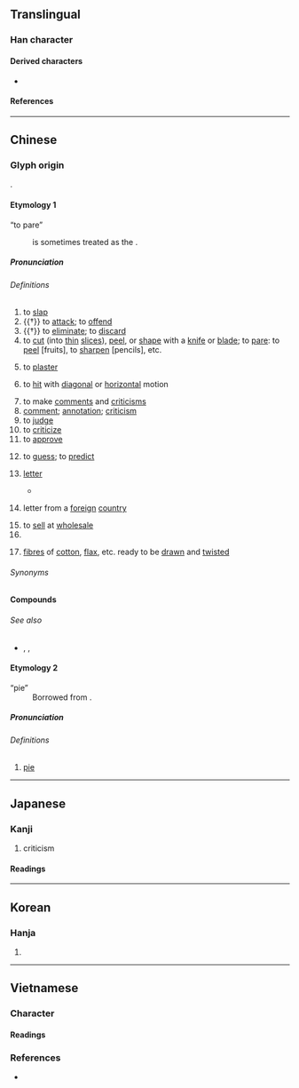 {{character info/new}}
==Translingual==

===Han character===
{{Han char|rn=64|rad=手|as=04|sn=7|four=51010|canj=QPP|ids=⿰扌比}}

====Derived characters====
* {{l|mul|[[𫵫]]}}

====References====
{{Han ref|kx=0419.120|dkj=11845|dj=0766.040|hdz=31835.050|uh=6279}}

----

==Chinese==
{{zh-forms|alt=𠜱-Cantonese; Hakka; Teochew "to pare",㓟-Cantonese and Teochew "to pare",剕-Cantonese "to pare",剖-Teochew "to pare"}}

===Glyph origin===
{{Han etym}}
{{Han compound|手|比|ls=psc|c1=s|c2=p|t1=hand}}.

====Etymology 1 ====
; “to pare”
: {{zh-l|𠜱}} is sometimes treated as the {{zh-l|本字|original character}}.

{{etystub|zh}}

=====Pronunciation=====
{{zh-pron
|m=pī,er=y
|m_note=erhua-ed - “fibres ready to be drawn and twisted”
|m-s=pei1/pi1
|m-s_note=originally pi1, but changed to pei1 because of homophony with {{l|zh|屄}}
|c=pai1
|h=pfs=phî/phâi
|h_note=phâi - “to peel”
|md=
|mn=xm,qz,tp,kh,tn,tc,hc,lk,sx,km,mg:phoe/ml,yl:phe/tw:phi
|mn_note=Xiamen, Quanzhou: phoe - vernacular; phe - literary
mainstream Taiwan: phoe - vernacular; phi - literary
|mn-t=poi1
|mc=y
|oc=y
|cat=v,n,cls
}}

======Definitions======
{{zh-hanzi}}

# to [[slap]]
# {{†}} to [[attack]]; to [[offend]]
# {{†}} to [[eliminate]]; to [[discard]]
# to [[cut]] (into [[thin]] [[slice]]s), [[peel]], or [[shape]] with a [[knife]] or [[blade]]; to [[pare]]: to [[peel]] [fruits], to [[sharpen]] [pencils], etc.
#: {{zh-x|批 蘋果|to '''peel''' an apple|C}}
# {{lb|zh|Cantonese}} to [[plaster]]
# {{lb|zh|Cantonese}} to [[hit]] with [[diagonal]] or [[horizontal]] motion
# to make [[comment]]s and [[criticism]]s {{gloss|to an inferior from a superior, regarding a submitted report, essay, etc.}}
# [[comment]]; [[annotation]]; [[criticism]]
# to [[judge]]
# to [[criticize]]
# to [[approve]]
# {{lb|zh|Cantonese}} to [[guess]]; to [[predict]]
# {{lb|zh|Min Dong|Hokkien|Puxian Min}} [[letter]] {{gloss|written or printed communication}} {{zh-mw|張|封}}
#* {{zh-x|手 提{the̍h} 紙筆 趕緊 欲\要{beh} 寫 一 張 批，安慰 媽{má}媽{mah} 講 阮{gún} 在外 一切 無\沒{bô} 問題。|With paper and a pen in my hand, I hurried to write a '''letter''', comforting Mom, saying that everything is alright away from home.|TW|ref='''1991''', {{w2|zh|詹雅雯}}, {{lang|zh|故鄉一封信}}}}
# {{lb|zh|Teochew}} letter from a [[foreign]] [[country]]
# to [[sell]] at [[wholesale]]
# {{zh-classifier|[[batch]]es, [[lot]]s, etc}}
# {{lb|zh|colloquial}} [[fibre]]s of [[cotton]], [[flax]], etc. ready to be [[draw]]n and [[twist]]ed

======Synonyms======
{{zh-dial|信}}

====Compounds====
{{zh-der|審批|勾批|報批|差批|引繩批根|岔批兒|分批|一批|大批|假批子|印象批評|催批|批銷|批首|橫批|批閱|批詔|批逆鱗|抹月批風|批注|批點|批准|批頭棍|批命|批判|批改|批頭竹片|批尸|批條|批件|批撥|批發市場|批單|批發價格|搗虛批吭|批較|批削|批轉|批貨|朱批|批駁|批辦|手批|硃批|批註|批抹|批頭|批胸|批書|批迴|批購|批子|批行|眉批|批量|批紅判白|批語|文學批評|批發|批文|批次處理|批發價|批判哲學|批回|批覆|批八字|批頰|批發商|批答|批示|核批|批價|批亢擣虛|批鬥|批評|批郤導窾|批風抹月|解批|竹批兒|躉批|註批|自我批評|解析批評|薄批細切}}

======See also======
* {{sense|to pare}} {{zh-l|削}}, {{zh-l|刨}}, {{zh-l|鉋|tr=paau2}}


====Etymology 2 ====
; “pie”
: Borrowed from {{bor|yue|en|pie}}.

=====Pronunciation=====
{{zh-pron
|c=pai1
}}

======Definitions======
{{zh-hanzi}}

# {{lb|zh|Cantonese}} [[pie]]
#: {{zh-x|雞批|chicken '''pie'''|C}}
#: {{zh-x|蘋果批|apple '''pie'''|C}}


{{zh-cat|Intermediate|Elementary}}

----

==Japanese==

===Kanji===
{{ja-kanji|grade=6|rs=手04}}

# criticism

====Readings====
{{ja-readings
|goon=はい
|kanon=へい
|kanyoon=ひ
|kun=う-つ
}}

----

==Korean==

===Hanja===
{{ko-hanja|hangeul=[[비]], [[별]]}}

# {{defn|lang=ko|sort=手04}}

----

==Vietnamese==

===Character===

====Readings====
{{vi-readings|hanviet=phi|nom=phê, phe, phây|rs=手04}}

===References===
* {{R:WinVNKey:Lê Sơn Thanh}}
